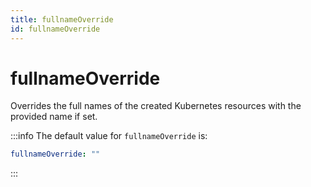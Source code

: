 ```yaml
---
title: fullnameOverride
id: fullnameOverride
---
```


# fullnameOverride

Overrides the full names of the created Kubernetes resources with the provided name if set.

:::info
The default value for `fullnameOverride` is:

```yaml
fullnameOverride: ""
```

:::

